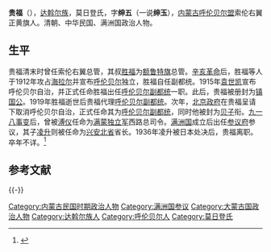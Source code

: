 '''贵福'''（{{bd|1859年||20世纪|？|}}），[[达斡尔族|达斡尔族]]，莫日登氏，字'''绅五'''（一说'''绅玉'''），[[内蒙古|内蒙古]][[呼伦贝尔盟|呼伦贝尔盟]]索伦右翼正黄旗人。清朝、中华民国、满洲国政治人物。

==生平==
贵福清末时曾任索伦右翼总管，其叔[[胜福|胜福]]为[[额鲁特旗|额鲁特旗]]总管。[[辛亥革命|辛亥革命]]后，胜福等人于1912年攻占[[海拉尔|海拉尔]]并宣布[[呼伦贝尔|呼伦贝尔]]独立，胜福自任副都统。1915年[[袁世凯|袁世凯]]宣布呼伦贝尔自治，并正式任命胜福出任[[呼伦贝尔副都统|呼伦贝尔副都统]]一职。此后，贵福被册封为[[镇国公|镇国公]]。1919年胜福逝世后贵福代理[[呼伦贝尔副都统|呼伦贝尔副都统]]。次年，[[中华民国北京政府|北京政府]]在贵福呈请下取消呼伦贝尔自治，正式任命其为[[呼伦贝尔副都统|呼伦贝尔副都统]]，同时他被封为[[贝子|贝子]]衔。[[九一八事变|九一八事变]]后，曾被[[溥仪|溥仪]]任命为[[满蒙独立军|满蒙独立军]]西路总司令。[[满洲国|满洲国]]成立后出任[[满洲国参议府|参议府]]参议，其子[[凌升|凌升]]则被任命为[[兴安北省|兴安北省]]省长。1936年凌升被日本处决后，贵福离职。卒年不详。<ref>{{cite web|url=http://www.bjww.gov.cn/2004/7-27/3098.html|title=解开贵福之“谜”——也谈在香山发现的贵福墓|publisher=北京文博|author=王宋文|access-date=2011-02-02|archive-date=2016-03-04|archive-url=https://web.archive.org/web/20160304185728/http://www.bjww.gov.cn/2004/7-27/3098.html|dead-url=no}}</ref>

== 参考文献 ==
{{Reflist}}

{{-}}
{{内蒙古行政长官}}

{{DEFAULTSORT:Gui贵}}
[[Category:内蒙古民国时期政治人物|Category:内蒙古民国时期政治人物]]
[[Category:满洲国参议|Category:满洲国参议]]
[[Category:大蒙古国政治人物|Category:大蒙古国政治人物]]
[[Category:达斡尔族人|Category:达斡尔族人]]
[[Category:呼伦贝尔人|Category:呼伦贝尔人]]
[[Category:莫日登氏|Category:莫日登氏]]